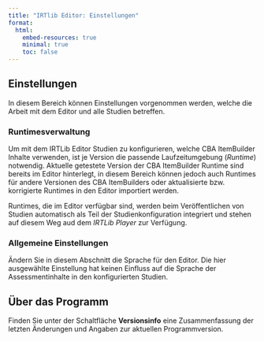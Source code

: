 ```yaml
---
title: "IRTlib Editor: Einstellungen"
format:
  html:
    embed-resources: true
    minimal: true 
    toc: false
---
```


## Einstellungen

In diesem Bereich können Einstellungen vorgenommen werden, welche die Arbeit mit dem Editor und alle Studien betreffen.

### Runtimesverwaltung

Um mit dem IRTLib Editor Studien zu konfigurieren, welche CBA ItemBuilder Inhalte verwenden, ist je Version die passende Laufzeitumgebung (*Runtime*) notwendig. Aktuelle getestete Version der CBA ItemBuilder Runtime sind bereits im Editor hinterlegt, in diesem Bereich können jedoch auch Runtimes für andere Versionen des CBA ItemBuilders oder aktualisierte bzw. korrigierte Runtimes in den Editor importiert werden.

Runtimes, die im Editor verfügbar sind, werden beim Veröffentlichen von Studien automatisch als Teil der Studienkonfiguration integriert und stehen auf diesem Weg aud dem *IRTLib Player* zur Verfügung.

### Allgemeine Einstellungen

Ändern Sie in diesem Abschnitt die Sprache für den Editor. Die hier ausgewählte Einstellung hat keinen Einfluss auf die Sprache der Assessmentinhalte in den konfigurierten Studien.

## Über das Programm

Finden Sie unter der Schaltfläche **Versionsinfo** eine Zusammenfassung der letzten Änderungen und Angaben zur aktuellen Programmversion.
